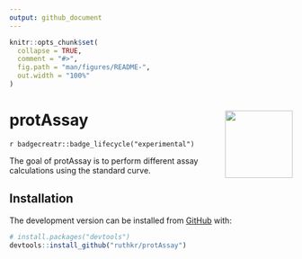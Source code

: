 ```yaml
---
output: github_document
---
```


<!-- README.md is generated from README.Rmd. Please edit that file -->

```r
knitr::opts_chunk$set(
  collapse = TRUE,
  comment = "#>",
  fig.path = "man/figures/README-",
  out.width = "100%"
)
```

# protAssay <img src="man/figures/logo.png" align="right" width="120"/>

<!-- badges: start -->
`r badgecreatr::badge_lifecycle("experimental")`
<!-- badges: end -->

The goal of protAssay is to perform different assay calculations using the standard curve.

## Installation

<!-- You can install the released version of protAssay from [CRAN](https://CRAN.R-project.org) with: -->

<!-- ``` r -->
<!-- install.packages("protAssay") -->
<!-- ``` -->

The development version can be installed from [GitHub](https://github.com/) with:

``` r
# install.packages("devtools")
devtools::install_github("ruthkr/protAssay")
```
